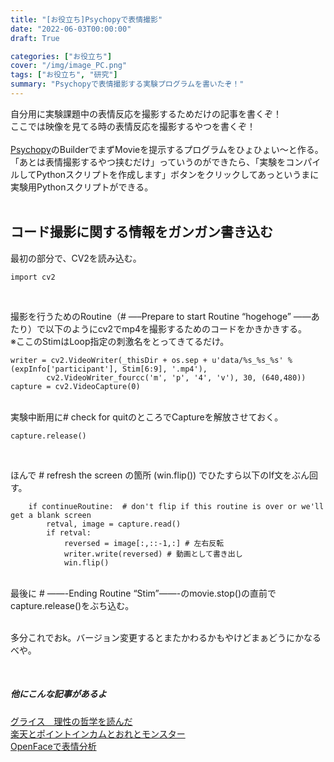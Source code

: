 ```yaml
---
title: "[お役立ち]Psychopyで表情撮影"
date: "2022-06-03T00:00:00"
draft: True

categories: ["お役立ち"]
cover: "/img/image_PC.png"
tags: ["お役立ち", "研究"]
summary: "Psychopyで表情撮影する実験プログラムを書いたぞ！"
---
```


自分用に実験課題中の表情反応を撮影するためだけの記事を書くぞ！<br>
ここでは映像を見てる時の表情反応を撮影するやつを書くぞ！<br>
<br>
[Psychopy](https://www.psychopy.org/)のBuilderでまずMovieを提示するプログラムをひょひょい～と作る。<br>
「あとは表情撮影するやつ挟むだけ」っていうのができたら、「実験をコンパイルしてPythonスクリプトを作成します」ボタンをクリックしてあっというまに実験用Pythonスクリプトができる。<br>
<br>


## コード撮影に関する情報をガンガン書き込む

最初の部分で、CV2を読み込む。
<br>
```python:cv2
import cv2
```  
<br>



撮影を行うためのRoutine（# —--Prepare to start Routine “hogehoge” —---あたり）で以下のようにcv2でmp4を撮影するためのコードをかきかきする。<br>
※ここのStimはLoop指定の刺激名をとってきてるだけ。<br>

```python:cv2_write
writer = cv2.VideoWriter(_thisDir + os.sep + u'data/%s_%s_%s' % (expInfo['participant'], Stim[6:9], '.mp4'),
        cv2.VideoWriter_fourcc('m', 'p', '4', 'v'), 30, (640,480))
capture = cv2.VideoCapture(0)

```  
<br>
実験中断用に# check for quitのところでCaptureを解放させておく。<br>

```python:quit
capture.release()
```  
<br>

ほんで # refresh the screen の箇所 (win.flip()) でひたすら以下のIf文をぶん回す。<br>

  
```powershell:win_flip
    if continueRoutine:  # don't flip if this routine is over or we'll get a blank screen
        retval, image = capture.read()
        if retval:
            reversed = image[:,::-1,:] # 左右反転
            writer.write(reversed) # 動画として書き出し
            win.flip()

```  
  
<br>
最後に # -------Ending Routine "Stim"-------のmovie.stop()の直前でcapture.release()をぶち込む。
<br>

<br>
多分これでおk。バージョン変更するとまたかわるかもやけどまぁどうにかなるべや。

<br>


##### 他にこんな記事があるよ
 [グライス　理性の哲学を読んだ](https://susishushi.github.io/my_blog/post/grice/)<br>
[楽天とポイントインカムとおれとモンスター](https://susishushi.github.io/my_blog/post/poimon/)
<br>
[OpenFaceで表情分析](https://susishushi.github.io/my_blog/post/of/)


